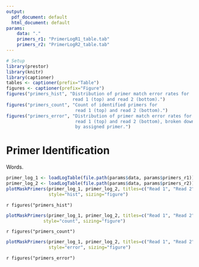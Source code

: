 ```yaml
---
output:
  pdf_document: default
  html_document: default
params:
    data: "."
    primers_r1: "PrimerLogR1_table.tab"
    primers_r2: "PrimerLogR2_table.tab"
---
```


```R
# Setup
library(prestor)
library(knitr)
library(captioner)
tables <- captioner(prefix="Table")
figures <- captioner(prefix="Figure")
figures("primers_hist", "Distribution of primer match error rates for 
                         read 1 (top) and read 2 (bottom).")
figures("primers_count", "Count of identified primers for 
                          read 1 (top) and read 2 (bottom).")
figures("primers_error", "Distribution of primer match error rates for 
                          read 1 (top) and read 2 (bottom), broken down 
                          by assigned primer.")
```

# Primer Identification

Words.

```r
primer_log_1 <- loadLogTable(file.path(params$data, params$primers_r1))
primer_log_2 <- loadLogTable(file.path(params$data, params$primers_r2))
plotMaskPrimers(primer_log_1, primer_log_2, titles=c("Read 1", "Read 2"), 
                style="hist", sizing="figure")
```

`r figures("primers_hist")`

```r
plotMaskPrimers(primer_log_1, primer_log_2, titles=c("Read 1", "Read 2"),
              style="count", sizing="figure")
```

`r figures("primers_count")`

```r
plotMaskPrimers(primer_log_1, primer_log_2, titles=c("Read 1", "Read 2"), 
                style="error", sizing="figure")
```

`r figures("primers_error")`
